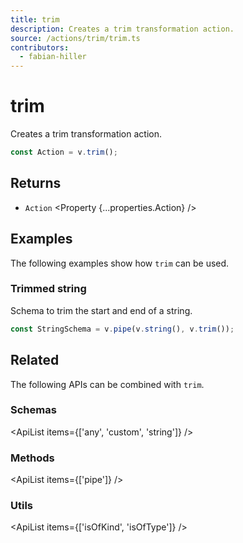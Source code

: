 ```yaml
---
title: trim
description: Creates a trim transformation action.
source: /actions/trim/trim.ts
contributors:
  - fabian-hiller
---
```



# trim

Creates a trim transformation action.

```ts
const Action = v.trim();
```

## Returns

- `Action` <Property {...properties.Action} />

## Examples

The following examples show how `trim` can be used.

### Trimmed string

Schema to trim the start and end of a string.

```ts
const StringSchema = v.pipe(v.string(), v.trim());
```

## Related

The following APIs can be combined with `trim`.

### Schemas

<ApiList items={['any', 'custom', 'string']} />

### Methods

<ApiList items={['pipe']} />

### Utils

<ApiList items={['isOfKind', 'isOfType']} />
